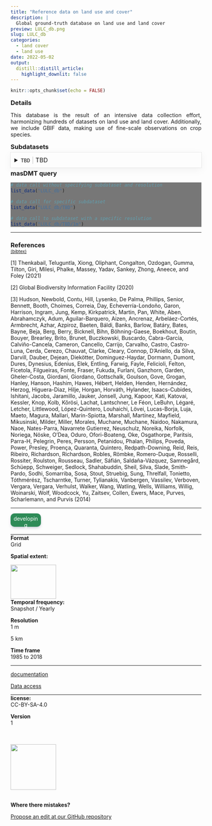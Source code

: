 ```yaml
---
title: "Reference data on land use and cover"
description: |
  Global ground-truth database on land use and land cover
preview: LULC_db.png
slug: LULC_db
categories:
  - land cover
  - land use
date: 2022-05-02
output:
  distill::distill_article:
    highlight_downlit: false
---
```

  
```r
knitr::opts_chunk$set(echo = FALSE)
```

<div style="width=80%;margin-top:0;margin-bottom:0;">
<h3 style="margin-top:5;margin-bottom:5;">Details</h3>
<p align="justify">
This database is the result of an intensive data collection effort, harmonizing hundreds of datasets on land use and land cover. Additionally, we include GBIF data, making use of fine-scale observations on crop species.
</p>

<h3 style="margin-top:5;margin-bottom:5;">Subdatasets</h3>
<details style='cursor:pointer;border:none;box-shadow: rgba(0, 0, 0, 0.05) 0px 6px 24px 0px, rgba(0, 0, 0, 0.08) 0px 0px 0px 1px;padding:10px;margin:0;'>
<summary style="font-size:16px;">`TBD`<span style="color:#C8C8C8;"> | </span>TBD</summary>
<hr style="margin-top:0;margin-bottom:20px;">
|content|description|
|-------|-----------|
</details>
<h3 style="margin-top:5;margin-bottom:5;">masDMT query</h3>
<div style="width=80%;margin-top:5;margin-bottom:5;background-color:#777777;">
```r
# data call without specifying subdataset and resolution
list_data("LULC_db")

# data call for specific subdataset 
list_data("LULC_db/TBD")

# data call to subdataset with a specific resolution
list_data("LULC_db/TBD/1m")
```
</div>
<hr style="margin-top:0;margin-bottom:0;">
<h3 style="margin-bottom:0;">References</h3>
<p style='margin-top:0;margin-bottom:5;'>
             <a target='_blank' href='https://raw.githubusercontent.com/data-catalog/main/_posts/LULC_db/LULC_db.bib' download='LULC_db/LULC_db.bibtex'><small>(bibtex)</small></a></p>
<p>[1] Thenkabail, Teluguntla, Xiong, Oliphant, Congalton, Ozdogan, Gumma, Tilton, Giri, Milesi, Phalke, Massey, Yadav, Sankey, Zhong, Aneece, and Foley (2021)</p>
<p>[2] Global Biodiversity Information Facility (2020)</p>
<p>[3] Hudson, Newbold, Contu, Hill, Lysenko, De Palma, Phillips, Senior, Bennett, Booth, Choimes, Correia, Day, Echeverría-Londoño, Garon, Harrison, Ingram, Jung, Kemp, Kirkpatrick, Martin, Pan, White, Aben, Abrahamczyk, Adum, Aguilar-Barquero, Aizen, Ancrenaz, Arbeláez-Cortés, Armbrecht, Azhar, Azpiroz, Baeten, Báldi, Banks, Barlow, Batáry, Bates, Bayne, Beja, Berg, Berry, Bicknell, Bihn, Böhning-Gaese, Boekhout, Boutin, Bouyer, Brearley, Brito, Brunet, Buczkowski, Buscardo, Cabra-García, Calviño-Cancela, Cameron, Cancello, Carrijo, Carvalho, Castro, Castro-Luna, Cerda, Cerezo, Chauvat, Clarke, Cleary, Connop, D'Aniello, da
Silva, Darvill, Dauber, Dejean, Diekötter, Dominguez-Haydar, Dormann, Dumont, Dures, Dynesius, Edenius, Elek, Entling, Farwig, Fayle, Felicioli, Felton, Ficetola, Filgueiras, Fonte, Fraser, Fukuda, Furlani, Ganzhorn, Garden, Gheler-Costa, Giordani, Giordano, Gottschalk, Goulson, Gove, Grogan, Hanley, Hanson, Hashim, Hawes, Hébert, Helden, Henden, Hernández, Herzog, Higuera-Diaz, Hilje, Horgan, Horváth, Hylander, Isaacs-Cubides, Ishitani, Jacobs, Jaramillo, Jauker, Jonsell, Jung, Kapoor, Kati, Katovai, Kessler, Knop, Kolb, Kőrösi, Lachat, Lantschner, Le Féon, LeBuhn, Légaré, Letcher, Littlewood, López-Quintero, Louhaichi, Lövei, Lucas-Borja, Luja, Maeto, Magura, Mallari, Marin-Spiotta, Marshall, Martínez, Mayfield, Mikusinski, Milder, Miller, Morales, Muchane, Muchane, Naidoo, Nakamura, Naoe, Nates-Parra, Navarrete Gutierrez, Neuschulz, Noreika, Norfolk, Noriega, Nöske, O'Dea, Oduro, Ofori-Boateng, Oke, Osgathorpe, Paritsis, Parra-H, Pelegrin, Peres, Persson, Petanidou, Phalan, Philips, Poveda, Power, Presley, Proença, Quaranta, Quintero, Redpath-Downing, Reid, Reis, Ribeiro, Richardson, Richardson, Robles, Römbke, Romero-Duque, Rosselli, Rossiter, Roulston, Rousseau, Sadler, Sáfián, Saldaña-Vázquez, Samnegård, Schüepp, Schweiger, Sedlock, Shahabuddin, Sheil, Silva, Slade, Smith-Pardo, Sodhi, Somarriba, Sosa, Stout, Struebig, Sung, Threlfall, Tonietto, Tóthmérész, Tscharntke, Turner, Tylianakis, Vanbergen, Vassilev, Verboven, Vergara, Vergara, Verhulst, Walker, Wang, Watling, Wells, Williams, Willig, Woinarski, Wolf, Woodcock, Yu, Zaitsev, Collen, Ewers, Mace, Purves, Scharlemann, and Purvis (2014)</p>
<hr>
</div>

<aside>
<p style="padding:5px;margin-top:0;margin-bottom:20px;border-radius:10px;text-align:center;background:#2E8B57;color:#ffffff;height:25px;width:70px;box-shadow: rgba(9, 30, 66, 0.25) 0px 4px 8px -2px, rgba(9, 30, 66, 0.08) 0px 0px 0px 1px;">developing</p>
<hr style="margin-top:0;margin-bottom:0;">
<p style="margin-top:0;margin-bottom:0;">**Format**</p>
<p style="margin-top:0;">Grid</p>
<p style="margin-top:0;">**Spatial extent:**</p>
<img src="_extent.png" width=120, height=90>
<p style="margin-top:0;margin-bottom:0;">**Temporal frequency:**</p>
<p style="margin-top:0;">Snapshot / Yearly</p>
<p style="margin-top:0;margin-bottom:0;">**Resolution**</p>
<p style="margin-top:0;">1 m</p>
<p style="margin-top:0;">5 km</p>
<p style="margin-top:0;margin-bottom:0;">**Time frame**</p>
<p style="margin-top:0;">1985 to 2018</p>
<hr style="margin-top:0;margin-bottom:0;">
<p><p style='margin-top:0;margin-bottom:0;'><a style="margin:0;padding:0;" href="mailto:mas@idiv.de?subject=Data information request: ">documentation</a></p></p>
<p><p style='margin-top:0;margin-bottom:0;'><a style="margin:0;padding:0;" href="mailto:mas@idiv.de?subject=Data access request: ">Data access</a></p></p>
<hr style="margin-top:0;margin-bottom:0;">
<p style="margin-top:0;margin-bottom:0;">**license:**</p>
<p style="margin-top:0;">CC-BY-SA-4.0</p>
<p style="margin-top:0;margin-bottom:0;">**Version**</p>
<p style="margin-top:0;">1</p>
<br>
<br>
<img src="https://raw.githubusercontent.com/macroecology-society/masDMT/master/docs/sidebar_credits.png" width="120;">
<br>
<br>
<p style="margin-bottom:0;padding:0;">**Where there  mistakes?**</p>
<p><a href='https://github.com/macroecology-society/data-catalog/tree/main/_posts/LULC_db/LULC_db.yml'>Propose an edit at our GitHub repository</a></p>
</aside>
